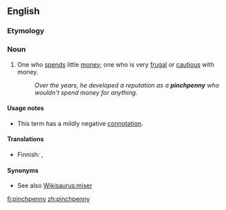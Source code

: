 ==English==

===Etymology===
{{compound|pinch|penny}}

===Noun===
{{en-noun|pinchpennies}}

# One who [[spends]] little [[money]]; one who is very [[frugal]] or [[cautious]] with money.
#: ''Over the years, he developed a reputation as a '''pinchpenny''' who wouldn't spend money for anything.''

====Usage notes====
* This term has a mildly negative [[connotation]].

====Translations====
{{trans-top|fussy, particular}}
* Finnish: {{t-|fi|penninvenyttäjä}}, {{t+|fi|saituri}}
{{trans-mid}}
{{trans-bottom}}

====Synonyms====
* See also [[Wikisaurus:miser]]

[[fi:pinchpenny]]
[[zh:pinchpenny]]